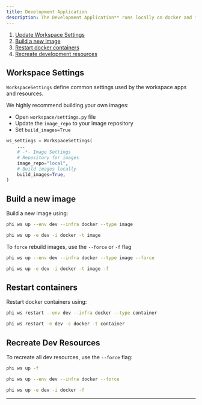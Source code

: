 ```yaml
---
title: Development Application
description: The Development Application** runs locally on docker and its resources are defined in the `workspace/dev_resources.py` file. This guide shows how to
---
```


1. [Update Workspace Settings](#workspace-settings)
2. [Build a new image](#build-a-new-image)
3. [Restart docker containers](#restart-containers)
4. [Recreate development resources](#recreate-dev-resources)

## Workspace Settings

`WorkspaceSettings` define common settings used by the workspace apps and resources.

We highly recommend building your own images:

- Open `workspace/settings.py` file
- Update the `image_repo` to your image repository
- Set `build_images=True`

```python workspace/settings.py
ws_settings = WorkspaceSettings(
    ...
    # -*- Image Settings
    # Repository for images
    image_repo="local",
    # Build images locally
    build_images=True,
)
```

## Build a new image

Build a new image using:

<CodeGroup>

```bash terminal
phi ws up --env dev --infra docker --type image
```

```bash shorthand
phi ws up -e dev -i docker -t image
```

</CodeGroup>

To `force` rebuild images, use the `--force` or `-f` flag

<CodeGroup>

```bash terminal
phi ws up --env dev --infra docker --type image --force
```

```bash shorthand
phi ws up -e dev -i docker -t image -f
```

</CodeGroup>

## Restart containers

Restart docker containers using:

<CodeGroup>

```bash terminal
phi ws restart --env dev --infra docker --type container
```

```bash shorthand
phi ws restart -e dev -c docker -t container
```

</CodeGroup>

## Recreate Dev Resources

To recreate all dev resources, use the `--force` flag:

<CodeGroup>

```bash terminal
phi ws up -f
```

```bash With Options
phi ws up --env dev --infra docker --force
```

```bash shorthand
phi ws up -e dev -i docker -f
```

</CodeGroup>

---
